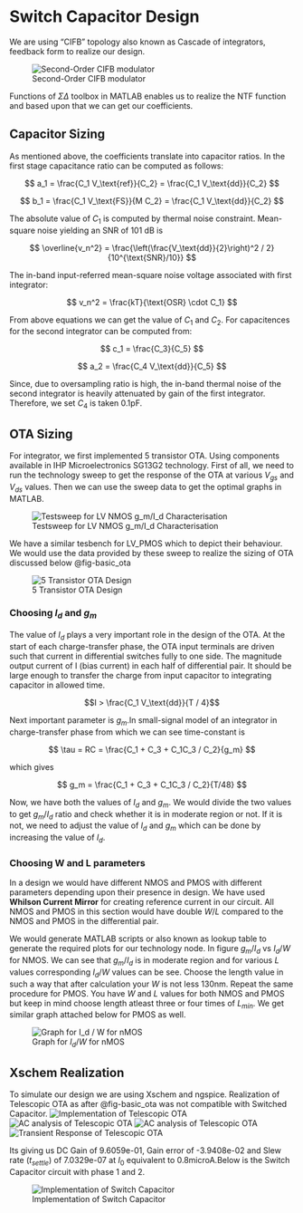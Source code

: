 # Switch Capacitor Design

We are using "CIFB" topology also known as Cascade of integrators, feedback form to realize our design.

![Second-Order CIFB modulator](figures/switch_cap/basic_sh.svg)

Functions of $\Sigma \Delta$ toolbox in MATLAB enables us to realize the NTF function and based upon that we can get our coefficients.

## Capacitor Sizing

As mentioned above, the coefficients translate into capacitor ratios. In the first stage capacitance ratio can be computed as follows:

$$ 
a_1 = \frac{C_1 V_\text{ref}}{C_2} = \frac{C_1 V_\text{dd}}{C_2}
$$

$$
b_1 = \frac{C_1 V_\text{FS}}{M C_2} = \frac{C_1 V_\text{dd}}{C_2}
$$

The absolute value of $C_{1}$ is computed by thermal noise constraint. Mean-square noise yielding an SNR of 101 dB is 

$$
\overline{v_n^2} = \frac{\left(\frac{V_\text{dd}}{2}\right)^2 / 2}{10^{\text{SNR}/10}}
$$

The in-band input-referred mean-square noise voltage associated with first integrator:

$$
v_n^2 = \frac{kT}{\text{OSR} \cdot C_1}
$$

From above equations we can get the value of $C_1$ and $C_2$. For capacitences for the second integrator can be computed from:

$$
c_1 = \frac{C_3}{C_5}
$$

$$
a_2 = \frac{C_4 V_\text{dd}}{C_5}
$$

Since, due to oversampling ratio is high, the in-band thermal noise of the second integrator is heavily attenuated by gain of the first integrator. Therefore, we set $C_4$ is taken 0.1pF. 

## OTA Sizing

For integrator, we first implemented 5 transistor OTA. Using components available in IHP Microelectronics SG13G2 technology. First of all, we need to run the technology sweep to get the response of the OTA at various $V_{gs}$ and $V_{ds}$ values. Then we can use the sweep data to get the optimal graphs in MATLAB.

![Testsweep for LV NMOS g_m/I_d Characterisation](figures/switch_cap/techsweep_nmos.svg){#fig-Nmos_sweep}

We have a similar tesbench for LV_PMOS which to depict their behaviour. We would use the data provided by these sweep to realize the sizing of OTA discussed below @fig-basic_ota 

![5 Transistor OTA Design](figures/opamp/5t_ota.svg){#fig-basic_ota}


### Choosing $I_{d}$ and $g_{m}$

The value of $I_d$ plays a very important role in the design of the OTA. At the start of each charge-transfer phase, the OTA input terminals are driven such that current in differential switches fully to one side. The magnitude output current of I (bias current) in each half of differential pair. It should be large enough to transfer the charge from input capacitor to integrating capacitor in allowed time.

$$I > \frac{C_1 V_\text{dd}}{T / 4}$$

Next important parameter is $g_m$.In small-signal model of an integrator in charge-transfer phase from which we can see time-constant is

$$
\tau = RC = \frac{C_1 + C_3 + C_1C_3 / C_2}{g_m}
$$

which gives 

$$
g_m = \frac{C_1 + C_3 + C_1C_3 / C_2}{T/48}
$$

Now, we have both the values of $I_d$ and $g_m$. We would divide the two values to get $g_m/I_d$ ratio and check whether it is in moderate region or not. If it is not, we need to adjust the value of $I_d$ and $g_m$ which can be done by increasing the value of $I_d$.

### Choosing W and L parameters

In a design we would have different NMOS and PMOS with different parameters depending upon their presence in design. We have used **Whilson Current Mirror** for creating reference current in our circuit. All NMOS and PMOS in this section would have double $W/L$ compared to the NMOS and PMOS in the differential pair.

We would generate MATLAB scripts or also known as lookup table to generate the required plots for our technology node. In figure $g_m/I_d$ vs $I_d/W$ for NMOS. We can see that $g_m/I_d$ is in moderate region and for various $L$ values corresponding $I_d/W$ values can be see. Choose the length value in such a way that after calculation your $W$ is not less 130nm. Repeat the same procedure for PMOS. You have $W$ and $L$ values for both NMOS and PMOS but keep in mind choose length atleast three or four times of $L_{min}$. We get similar graph attached below for PMOS as well.

![Graph for $I_d / W$ for nMOS](figures/switch_cap/priyanka_img_matlab.svg){#fig-graph_ota}

## Xschem Realization

To simulate our design we are using Xschem and ngspice. Realization of Telescopic OTA as after @fig-basic_ota was not compatible with Switched Capacitor.
![Implementation of Telescopic OTA](figures/opamp/Telescopic.svg){#fig-telescope-ota}
![AC analysis of Telescopic OTA](figures/opamp/ac0.svg){#fig-ac-telescope-ota}
![AC analysis of Telescopic OTA](figures/opamp/ac1.svg){#fig-ac-telescope-ota2}
![Transient Response of Telescopic OTA](figures/opamp/tran0.svg){#fig-transient-telescope-ota}

Its giving us DC Gain of 9.6059e-01, Gain error of -3.9408e-02 and Slew rate ($t_{settle}$) of 7.0329e-07 at $I_0$ equivalent to 0.8microA.Below is the Switch Capacitor circuit with phase 1 and 2.

![Implementation of Switch Capacitor](figures/opamp/Final_circuit_last.svg){#fig-final_circ}